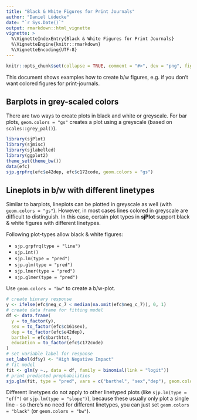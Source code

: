 ```yaml
---
title: "Black & White Figures for Print Journals"
author: "Daniel Lüdecke"
date: "`r Sys.Date()`"
output: rmarkdown::html_vignette
vignette: >
  %\VignetteIndexEntry{Black & White Figures for Print Journals}
  %\VignetteEngine{knitr::rmarkdown}
  %\VignetteEncoding{UTF-8}
---
```

```r
knitr::opts_chunk$set(collapse = TRUE, comment = "#>", dev = "png", fig.width = 7, fig.height = 5, message = FALSE, warning = FALSE)
```

This document shows examples how to create b/w figures, e.g. if you don't want colored figures for print-journals.

## Barplots in grey-scaled colors

There are two ways to create plots in black and white or greyscale. For bar plots, `geom.colors = "gs"` creates a plot using a greyscale (based on `scales::grey_pal()`).

```r
library(sjPlot)
library(sjmisc)
library(sjlabelled)
library(ggplot2)
theme_set(theme_bw())
data(efc)
sjp.grpfrq(efc$e42dep, efc$c172code, geom.colors = "gs")
```

## Lineplots in b/w with different linetypes

Similar to barplots, lineplots can be plotted in greyscale as well (with `geom.colors = "gs"`). However, in most cases lines colored in greyscale are difficult to distinguish. In this case, certain plot types in **sjPlot** support black & white figures with different linetypes.

Following plot-types allow black & white figures:

* `sjp.grpfrq(type = "line")`
* `sjp.int()`
* `sjp.lm(type = "pred")`
* `sjp.glm(type = "pred")`
* `sjp.lmer(type = "pred")`
* `sjp.glmer(type = "pred")`

Use `geom.colors = "bw"` to create a b/w-plot.

```r
# create binrary response
y <- ifelse(efc$neg_c_7 < median(na.omit(efc$neg_c_7)), 0, 1)
# create data frame for fitting model
df <- data.frame(
  y = to_factor(y),
  sex = to_factor(efc$c161sex),
  dep = to_factor(efc$e42dep),
  barthel = efc$barthtot,
  education = to_factor(efc$c172code)
)
# set variable label for response
set_label(df$y) <- "High Negative Impact"
# fit model
fit <- glm(y ~., data = df, family = binomial(link = "logit"))
# print predicted propbabilities
sjp.glm(fit, type = "pred", vars = c("barthel", "sex","dep"), geom.colors = "bw")
```

Different linetypes do not apply to other linetyped plots (like `sjp.lm(type = "eff")` or `sjp.lm(type = "slope")`), because these usually only plot a single line - so there's no need for different linetypes, you can just set `geom.colors = "black"` (or `geom.colors = "bw"`).
